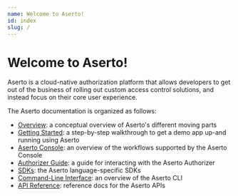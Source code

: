 ```yaml
---
name: Welcome to Aserto!
id: index
slug: /
---
```


# Welcome to Aserto!

Aserto is a cloud-native authorization platform that allows developers to get out of the business of 
rolling out custom access control solutions, and instead focus on their core user experience.  

The Aserto documentation is organized as follows:
* [Overview](/overview/introduction): a conceptual overview of Aserto's different moving parts 
* [Getting Started](/getting-started/quickstart): a step-by-step walkthrough to get a demo app up-and running using Aserto
* [Aserto Console](/aserto-console/introduction): an overview of the workflows supported by the Aserto Console 
* [Authorizer Guide](/authorizer-guide/overview): a guide for interacting with the Aserto Authorizer
* [SDKs](/software-development-kits/sdks): the Aserto language-specific SDKs
* [Command-Line Interface](/command-line-interface/introduction): an overview of the Aserto CLI
* [API Reference](https://aserto.readme.io/reference): reference docs for the Aserto APIs
